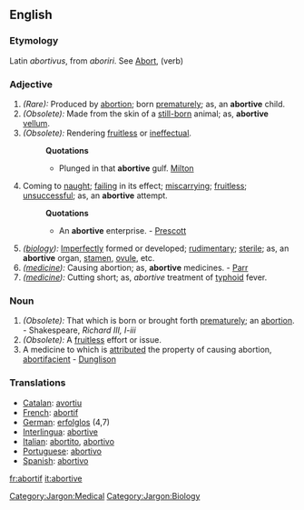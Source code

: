==English==
===Etymology===
Latin ''abortivus'', from ''aboriri''. See [[Abort]], (verb)

===Adjective===
#''(Rare):'' Produced by [[abortion]]; born [[prematurely]]; as, an '''abortive''' child.
#''(Obsolete):'' Made from the skin of a [[still-born]] animal; as, '''abortive''' [[vellum]]. 
#''(Obsolete):'' Rendering [[fruitless]] or [[ineffectual]].
#:'''Quotations'''
#:*Plunged in that '''abortive''' gulf. [[Milton]]
#Coming to [[naught]]; [[failing]] in its effect; [[miscarrying]]; [[fruitless]]; [[unsuccessful]]; as, an '''abortive''' attempt.
#:'''Quotations'''
#:*An '''abortive''' enterprise. - [[Prescott]]
#''([[:Category:Jargon:Biology|biology]]):'' [[Imperfectly]] formed or developed; [[rudimentary]]; [[sterile]]; as, an '''abortive''' organ, [[stamen]], [[ovule]], etc.
#''([[:Category:Jargon:Medical|medicine]]):'' Causing abortion; as, '''abortive''' medicines. - [[Parr]]
#''([[:Category:Jargon:Medical|medicine]]):'' Cutting short; as, ''abortive'' treatment of [[typhoid]] fever.
===Noun===
#''(Obsolete):'' That which is born or brought forth [[prematurely]]; an [[abortion]]. - Shakespeare, ''Richard III, I-iii''
#''(Obsolete):'' A [[fruitless]] effort or issue.
#A medicine to which is [[attributed]] the property of causing abortion, [[abortifacient]] - [[Dunglison]]

===Translations===
*[[Catalan]]: [[avortiu]]
*[[French]]: [[abortif]]
*[[German]]: [[erfolglos]] (4,7)
*[[Interlingua]]: [[abortive]]
*[[Italian]]: [[abortito]], [[abortivo]]
*[[Portuguese]]: [[abortivo]]
*[[Spanish]]: [[abortivo]]

[[Category:Jargon:Medical]]
[[Category:Jargon:Biology]]

[[fr:abortif]]
[[it:abortive]]